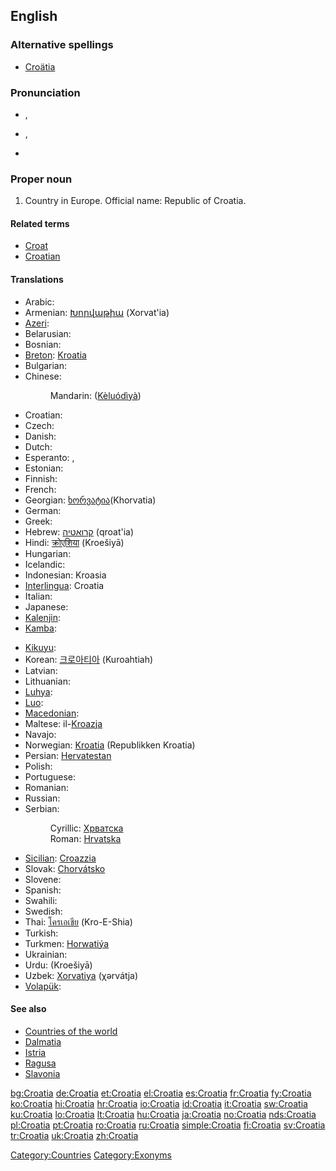 ==English==
{{wikipedia}}

===Alternative spellings===
* [[Croätia]]

===Pronunciation===
* {{a|UK}} {{IPA|/ˌkɹəʊˈeɪ.ʃə/}}, {{SAMPA|/"kr@U%eI.S@/}}
* {{a|US}} {{IPA|/ˌkɹoʊˈeɪ.ʃə/}}, {{SAMPA|/"kr@U%eI.S@/}}
* {{audio|en-us-Croatia.ogg|Audio (US)}}

===Proper noun===
{{en-proper noun}}

# Country in Europe. Official name: Republic of Croatia.

====Related terms====
* [[Croat]]
* [[Croatian]]

====Translations====
{{trans-top|Country in Europe}}
* Arabic: {{t-|ar|كرواتيا|tr=Kurwātiyā|sc=Arab}}
* Armenian: [[Խորվաթիա]] (Xorvat'ia)
* [[Azeri]]: {{t|az|Xorvatiya}}
* Belarusian: {{t|be|Харватыя|f|tr=Xarvátyja|sc=Cyrl|xs=Belarusian}}
* Bosnian: {{t-|bs|Hrvatska|f}}
* [[Breton]]: [[Kroatia]]
* Bulgarian: {{t+|bg|Хърватска|f|tr=Hărvatska|sc=Cyrl}}
* Chinese:
*: Mandarin: {{zh-ts|剋羅地亞|克罗地亚}} ([[Kèluódìyà]])
* Croatian: {{t+|hr|Hrvatska|f|alt=Hr̀vātskā}}
* Czech: {{t+|cs|Chorvatsko|n}}
* Danish: {{t-|da|Kroatien}}
* Dutch: {{t+|nl|Kroatië}}
* Esperanto: {{t-|eo|Kroatio|xs=Esperanto}}, {{t-|eo|Kroatujo|xs=Esperanto}}
* Estonian: {{t-|et|Horvaatia}}
* Finnish: {{t+|fi|Kroatia}}
* French: {{t+|fr|Croatie}}
* Georgian: [[ხორვატია]](Khorvatia)
* German: {{t+|de|Kroatien}}
* Greek: {{t+|el|Κροατία|f|tr=Kroatía|sc=Grek}}
* Hebrew: [[קרואטיה]] (qroat'ia)
* Hindi: [[क्रोएशिया]] (Kroešiyā)
* Hungarian: {{t+|hu|Horvátország}}
* Icelandic: {{t+|is|Króatía|f}}
* Indonesian: Kroasia
* [[Interlingua]]: Croatia
* Italian: {{t+|it|Croazia}}
* Japanese: {{t+|ja|クロアチア|tr=Kuroachia|sc=Jpan}}
* [[Kalenjin]]: {{tø|kln|Korasia}}
* [[Kamba]]: {{tø|kam|Korasia}}
{{trans-mid}}
* [[Kikuyu]]: {{tø|ki|Korasia}}
* Korean: [[크로아티아]] (Kuroahtiah)
* Latvian: {{t+|lv|Horvātija|xs=Latvian}}
* Lithuanian: {{t+|lt|Kroatija|xs=Lithuanian}}
* [[Luhya]]: {{tø|luy|Korasia}}
* [[Luo]]: {{tø|luo|Korasia}}
* [[Macedonian]]: {{t+|mk|Хрватска|f|tr=H'rvatska|sc=Cyrl|xs=Macedonian}}
* Maltese: il-[[Kroazja]]
* Navajo: {{tø|nv|Kwóóʼad Bikéyah}}
* Norwegian: [[Kroatia]] (Republikken Kroatia)
* Persian: [[Hervatestan]]
* Polish: {{t+|pl|Chorwacja}}
* Portuguese: {{t+|pt|Croácia}}
* Romanian: {{t+|ro|Croaţia|f}}
* Russian: {{t+|ru|Хорватия|f|tr=Xorvátija|sc=Cyrl}}
* Serbian:
*: Cyrillic: [[Хрватска#Serbian|Хрватска]] {{f}}
*: Roman: [[Hrvatska#Serbian|Hrvatska]] {{f}}
* [[Sicilian]]: [[Croazzia]] {{f}}
* Slovak: [[Chorvátsko]]
* Slovene: {{t+|sl|Hrvaška|f}}
* Spanish: {{t+|es|Croacia}}
* Swahili: {{t|sw|Korasia|xs=Swahili}}
* Swedish: {{t+|sv|Kroatien}}
* Thai: [[โครเอเชีย]] (Kro-E-Shia)
* Turkish: {{t+|tr|Hırvatistan}}
* Turkmen: [[Horwatiýa]]
* Ukrainian: {{t|uk|Хорватія|f|tr=Xorvátija|sc=Cyrl|xs=Ukrainian}}
* Urdu: {{ur-Arab|[[کرویشیا]]}} (Kroešiyā)
* Uzbek: [[Xorvatiya]] (χərvátja)
* [[Volapük]]: {{t+|vo|Kroasän|xs=Volapük}}
{{trans-bottom}}

====See also====
* [[Appendix:Countries of the world|Countries of the world]]
* [[Dalmatia]]
* [[Istria]]
* [[Ragusa]]
* [[Slavonia]]

[[Category:Countries]]
[[Category:Exonyms]]

[[bg:Croatia]]
[[de:Croatia]]
[[et:Croatia]]
[[el:Croatia]]
[[es:Croatia]]
[[fr:Croatia]]
[[fy:Croatia]]
[[ko:Croatia]]
[[hi:Croatia]]
[[hr:Croatia]]
[[io:Croatia]]
[[id:Croatia]]
[[it:Croatia]]
[[sw:Croatia]]
[[ku:Croatia]]
[[lo:Croatia]]
[[lt:Croatia]]
[[hu:Croatia]]
[[ja:Croatia]]
[[no:Croatia]]
[[nds:Croatia]]
[[pl:Croatia]]
[[pt:Croatia]]
[[ro:Croatia]]
[[ru:Croatia]]
[[simple:Croatia]]
[[fi:Croatia]]
[[sv:Croatia]]
[[tr:Croatia]]
[[uk:Croatia]]
[[zh:Croatia]]